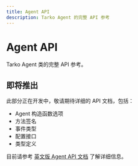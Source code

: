 ```yaml
---
title: Agent API
description: Tarko Agent 的完整 API 参考
---
```


# Agent API

Tarko Agent 类的完整 API 参考。

## 即将推出

此部分正在开发中，敬请期待详细的 API 文档，包括：

- Agent 构造函数选项
- 方法签名
- 事件类型
- 配置接口
- 类型定义

目前请参考 [英文版 Agent API 文档](/api/agent) 了解详细信息。
